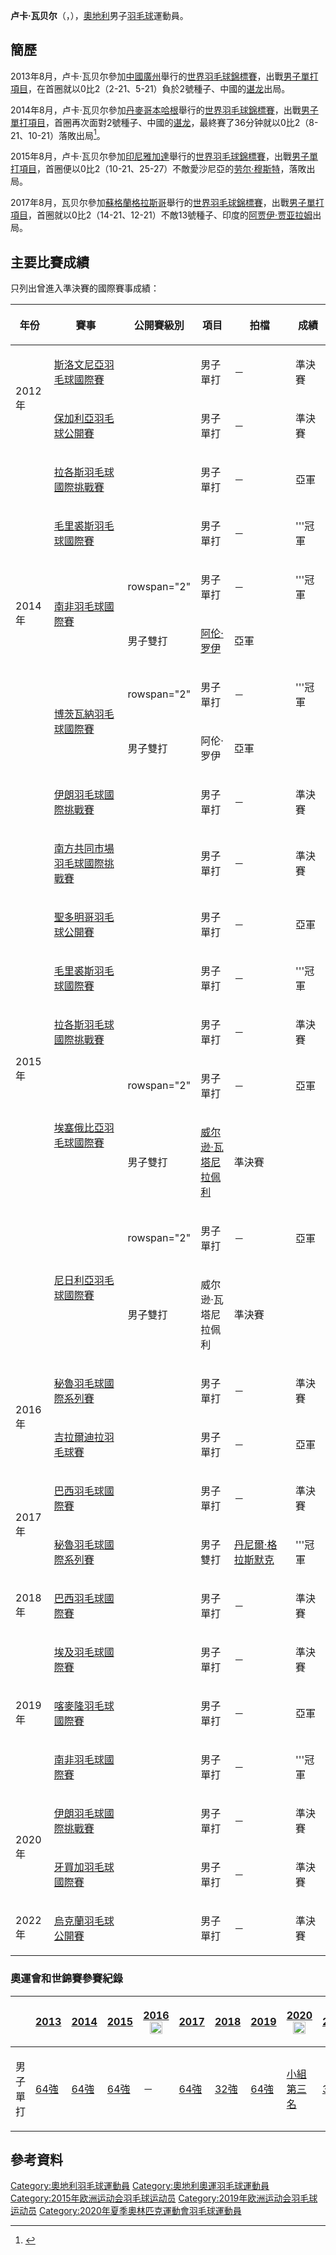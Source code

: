 {{noteTA|G1=Badminton}}
{{Infobox 羽球選手
| playername              = 卢卡·瓦贝尔<br/>{{lang|de|Luka Wraber}}
| image                   = 
| size                    = 
| caption                 = 
| birth_name              = 
| date_of_birth           = {{birth_date_and_age|1990|9|7}}<ref name="15Baku">{{cite web|title=Athletes - Austria AUT - Luka Wraber|url=http://www.baku2015.com/athletes/athlete=wraber-luka-1014861/index.html?intcmp=athletes-hub|publisher=Baku 2015 European Games official website|access-date=2015-06-15|archive-url=https://web.archive.org/web/20180218024906/http://www.baku2015.com/athletes/athlete=wraber-luka-1014861/index.html?intcmp=athletes-hub|archive-date=2018-02-18|dead-url=yes}}{{en}}</ref>
| place_of_birth          = {{AUT}}[[WR_Neustadt|WR Neustadt]]<ref name="15Baku"/>
| height                  = {{height|m=1.78}}<ref name="15Baku"/>
| weight                  = {{weight|kg=71}}<ref name="15Baku"/>
| event                   = 男子單打
| country                 = {{AUT}}
| years_started           = 
| handedness              = 
| coach                   = [[Krasimir_Yankov|Krasimir Yankov]]<ref name="15Baku"/>
| highest_ranking         = 第91位（男單）
| date_of_highest_ranking = 2013年4月18日<ref name="highest-ranking">[http://bwfcontent.tournamentsoftware.com/ranking/player.aspx?id=5526&player=109620 BWF World Ranking - Ranking of Luka WRABER (56274)]{{en}}</ref>
| current_ranking         = 第109位（男單）
| date_of_current_ranking = 2013年9月12日<ref>[http://bwfcontent.tournamentsoftware.com/ranking/category.aspx?id=5526&category=472 BWF World Ranking - BWF世界排名榜 (9/12/2013) - Men's singles]{{en}}</ref>
| played                  = 72勝–71負（男單）<br/>0勝–2負（男雙）
| titles                  = 
| bwf_profile             = B40FCBF4-EF24-442B-906F-60AD77187337
| bwf_id                  = 56274
| updated                 = 2013年9月12日
}}
{{MedalTableTop}}
{{MedalSport | 男子[[羽毛球|羽毛球]]}}
{{MedalCountry | {{AUT}}}}
{{MedalBottom}}
'''卢卡·瓦贝尔'''（{{lang-de|'''Luka Wraber'''}}，{{bd|1990年|9月7日|}}），[[奧地利|奧地利]]男子[[羽毛球|羽毛球]]運動員。

==簡歷==
2013年8月，卢卡·瓦贝尔參加[[中國|中國]][[廣州|廣州]]舉行的[[2013年世界羽毛球錦標賽|世界羽毛球錦標賽]]，出戰[[2013年世界羽毛球錦標賽男子單打項目|男子單打項目]]，在首圈就以0比2（2-21、5-21）負於2號種子、中國的[[谌龙|谌龙]]出局。

2014年8月，卢卡·瓦贝尔參加[[丹麥|丹麥]][[哥本哈根|哥本哈根]]舉行的[[2014年世界羽毛球錦標賽|世界羽毛球錦標賽]]，出戰[[2014年世界羽毛球錦標賽男子單打項目|男子單打項目]]，首圈再次面對2號種子、中國的[[谌龙|谌龙]]，最終賽了36分钟就以0比2（8-21、10-21）落敗出局<ref>{{cite news|title=世锦赛谌龙轻松过首轮关 36分钟横扫晋级32强|url=http://sports.163.com/14/0826/22/A4K0LP4Q00051CAQ.html|newspaper=网易体育|date=2014-08-26|accessdate=2014-08-30|archive-date=2014-09-03|archive-url=https://web.archive.org/web/20140903140852/http://sports.163.com/14/0826/22/A4K0LP4Q00051CAQ.html|dead-url=no}}</ref>。

2015年8月，卢卡·瓦贝尔參加[[印尼|印尼]][[雅加達|雅加達]]舉行的[[2015年世界羽毛球錦標賽|世界羽毛球錦標賽]]，出戰[[2015年世界羽毛球錦標賽男子單打項目|男子單打項目]]，首圈便以0比2（10-21、25-27）不敵愛沙尼亞的[[劳尔·穆斯特|劳尔·穆斯特]]，落敗出局。

2017年8月，瓦贝尔參加[[蘇格蘭|蘇格蘭]][[格拉斯哥|格拉斯哥]]舉行的[[2017年世界羽毛球錦標賽|世界羽毛球錦標賽]]，出戰[[2017年世界羽毛球錦標賽男子單打項目|男子單打項目]]，首圈就以0比2（14-21、12-21）不敵13號種子、印度的[[阿贾伊·贾亚拉姆|阿贾伊·贾亚拉姆]]出局。

==主要比賽成績==
只列出曾進入準決賽的國際賽事成績：
{| class=wikitable style="text-align:center; font-size:small;" 
!width="50"|年份
!width="190"|賽事
!width="80"|公開賽級別
!width="60"|項目
!width="150"|拍檔
!width="50"|成績
|-
!rowspan="2"|2012年
|[[2012年斯洛文尼亞羽毛球國際賽|斯洛文尼亞羽毛球國際賽]]
|{{BWFIS}}
|男子單打
|－
|bgcolor="#b8860b"|準決賽
|-
|[[2012年保加利亞羽毛球公開賽|保加利亞羽毛球公開賽]]
|{{BWFIS}}
|男子單打
|－
|bgcolor="#b8860b"|準決賽
|-
!rowspan="6"|2014年
|[[2014年拉各斯羽毛球國際挑戰賽|拉各斯羽毛球國際挑戰賽]]
|{{BWFIC}}
|男子單打
|－
|bgcolor="silver"|亞軍
|-
|[[2014年毛里裘斯羽毛球國際賽|毛里裘斯羽毛球國際賽]]
|{{BWFIS}}
|男子單打
|－
|bgcolor="gold"|'''冠軍
|-
|rowspan="2"|[[2014年南非羽毛球國際賽|南非羽毛球國際賽]]
|rowspan="2" {{BWFIS}}
|男子單打
|－
|bgcolor="gold"|'''冠軍
|-
|男子雙打
|{{flagicon|SLO}} [[阿伦·罗伊|阿伦·罗伊]]
|bgcolor="silver"|亞軍
|-
|rowspan="2"|[[2014年博茨瓦納羽毛球國際賽|博茨瓦納羽毛球國際賽]]
|rowspan="2" {{BWFIS}}
|男子單打
|－
|bgcolor="gold"|'''冠軍
|-
|男子雙打
|{{flagicon|SLO}} 阿伦·罗伊
|bgcolor="silver"|亞軍
|-
!rowspan="9"|2015年
|[[2015年伊朗羽毛球國際挑戰賽|伊朗羽毛球國際挑戰賽]]
|{{BWFIC}}
|男子單打
|－
|bgcolor="#b8860b"|準決賽
|-
|[[2015年南方共同市場羽毛球國際挑戰賽|南方共同市場羽毛球國際挑戰賽]]
|{{BWFIC}}
|男子單打
|－
|bgcolor="#b8860b"|準決賽
|-
|[[2015年聖多明哥羽毛球公開賽|聖多明哥羽毛球公開賽]]
|{{BWFIS}}
|男子單打
|－
|bgcolor="silver"|亞軍
|-
|[[2015年毛里裘斯羽毛球國際賽|毛里裘斯羽毛球國際賽]]
|{{BWFIS}}
|男子單打
|－
|bgcolor="gold"|'''冠軍
|-
|[[2015年拉各斯羽毛球國際挑戰賽|拉各斯羽毛球國際挑戰賽]]
|{{BWFIC}}
|男子單打
|－
|bgcolor="#b8860b"|準決賽
|-
|rowspan="2"|[[2015年埃塞俄比亞羽毛球國際賽|埃塞俄比亞羽毛球國際賽]]
|rowspan="2" {{BWFIS}}
|男子單打
|－
|bgcolor="silver"|亞軍
|-
|男子雙打
|[[威尔逊·瓦塔尼拉佩利|威尔逊·瓦塔尼拉佩利]]
|bgcolor="#b8860b"|準決賽
|-
|rowspan="2"|[[2015年尼日利亞羽毛球國際賽|尼日利亞羽毛球國際賽]]
|rowspan="2" {{BWFIS}}
|男子單打
|－
|bgcolor="silver"|亞軍
|-
|男子雙打
|威尔逊·瓦塔尼拉佩利
|bgcolor="#b8860b"|準決賽
|-
!rowspan="2"|2016年
|[[2016年秘鲁羽毛球國際系列賽|秘魯羽毛球國際系列賽]]
|{{BWFIS}}
|男子單打
|－
|bgcolor="#b8860b"|準決賽
|-
|[[2016年吉拉爾迪拉羽毛球賽|吉拉爾迪拉羽毛球賽]]
|{{BWFIS}}
|男子單打
|－
|bgcolor="silver"|亞軍
|-
!rowspan="2"|2017年
|[[2017年巴西羽毛球國際賽|巴西羽毛球國際賽]]
|{{BWFIC}}
|男子單打
|－
|bgcolor="#b8860b"|準決賽
|-
|[[2017年秘魯羽毛球國際系列賽|秘魯羽毛球國際系列賽]]
|{{BWFIS}}
|男子雙打
|[[丹尼爾·格拉斯默克|丹尼爾·格拉斯默克]]
|bgcolor="gold"|'''冠軍
|-
!rowspan="1"|2018年
|[[2018年巴西羽毛球國際賽|巴西羽毛球國際賽]]
|{{BWFIC}}
|男子單打
|－
|bgcolor="#b8860b"|準決賽
|-
!rowspan="3"|2019年
|[[2019年埃及羽毛球國際賽|埃及羽毛球國際賽]]
|{{BWFIS}}
|男子單打
|－
|bgcolor="#b8860b"|準決賽
|-
|[[2019年喀麥隆羽毛球國際賽|喀麥隆羽毛球國際賽]]
|{{BWFIS}}
|男子單打
|－
|bgcolor="silver"|亞軍
|-
|[[2019年南非羽毛球國際賽|南非羽毛球國際賽]]
|{{BWFFS}}
|男子單打
|－
|bgcolor="gold"|'''冠軍
|-
!rowspan="2"|2020年
|[[2020年伊朗羽毛球國際挑戰賽|伊朗羽毛球國際挑戰賽]]
|{{BWFIC}}
|男子單打
|－
|bgcolor="#b8860b"|準決賽
|-
|[[2020年牙買加羽毛球國際賽|牙買加羽毛球國際賽]]
|{{BWFIS}}
|男子單打
|－
|bgcolor="#b8860b"|準決賽
|-
!rowspan="1"|2022年
|[[2022年烏克蘭羽毛球公開賽|烏克蘭羽毛球公開賽]]
|{{BWFIC}}
|男子單打
|－
|bgcolor="#b8860b"|準決賽
|}
{{BWF賽事級別索引}}

===奧運會和世錦賽參賽紀錄===
{| class=wikitable style="text-align:center; font-size:small;" 
!
!width="50"|[[2013年世界羽毛球錦標賽|2013]]
!width="50"|[[2014年世界羽毛球錦標賽|2014]]
!width="50"|[[2015年世界羽毛球錦標賽|2015]]
!width="80"|[[2016年夏季奧林匹克運動會羽毛球比賽|2016]] [[File:Olympic_rings_without_rims.svg|20px]]
!width="50"|[[2017年世界羽毛球錦標賽|2017]]
!width="50"|[[2018年世界羽毛球錦標賽|2018]]
!width="50"|[[2018年世界羽毛球錦標賽|2019]]
!width="80"|[[2020年夏季奧林匹克運動會羽毛球比賽|2020]] [[File:Olympic_rings_without_rims.svg|20px]]
!width="50"|[[2021年世界羽毛球錦標賽|2021]]
|-
!width="80"|男子單打
|[[2013年世界羽毛球錦標賽男子單打項目|64強]]
|[[2014年世界羽毛球錦標賽男子單打項目|64強]]
|[[2015年世界羽毛球錦標賽男子單打項目|64強]]
|－
|[[2017年世界羽毛球錦標賽男子單打項目|64強]]
|[[2018年世界羽毛球錦標賽男子單打項目|32強]]
|[[2019年世界羽毛球錦標賽男子單打項目|64強]]
|[[2020年夏季奧林匹克運動會羽毛球男子單打比賽|小組第三名]]
|[[2021年世界羽毛球錦標賽男子單打項目|32強]]
|}

==參考資料==
{{Reflist}}

{{DEFAULTSORT:Wraber, Luka}}
[[Category:奧地利羽毛球運動員|Category:奧地利羽毛球運動員]]
[[Category:奧地利奧運羽毛球運動員|Category:奧地利奧運羽毛球運動員]]
[[Category:2015年欧洲运动会羽毛球运动员|Category:2015年欧洲运动会羽毛球运动员]]
[[Category:2019年欧洲运动会羽毛球运动员|Category:2019年欧洲运动会羽毛球运动员]]
[[Category:2020年夏季奧林匹克運動會羽毛球運動員|Category:2020年夏季奧林匹克運動會羽毛球運動員]]
